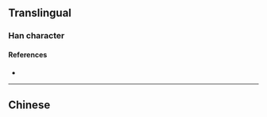 {{character info/new}}
==Translingual==

===Han character===
{{Han char|rn=85|rad=水|as=11|sn=14|four=|canj=EODE|ids=⿰氵敍}}

====References====
* {{Han ref|kx=0648.281|hdz=31725.101|uh=6F4A|ud=28490}}

----

==Chinese==
{{zh-see|漵|a}}